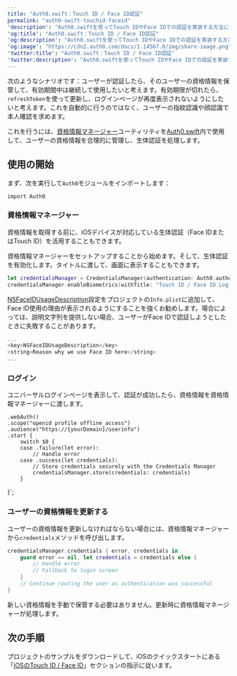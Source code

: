 ```yaml
---
title: "Auth0.swift：Touch ID / Face ID認証"
permalink: "auth0-swift-touchid-faceid"
'description': "Auth0.swiftを使ってTouch IDやFace IDでの認証を実装する方法について説明します。"
'og:title': "Auth0.swift：Touch ID / Face ID認証"
'og:description': "Auth0.swiftを使ってTouch IDやFace IDでの認証を実装する方法について説明します。"
'og:image': "https://cdn2.auth0.com/docs/1.14567.0/img/share-image.png"
'twitter:title': "Auth0.swift：Touch ID / Face ID認証"
'twitter:description': "Auth0.swiftを使ってTouch IDやFace IDでの認証を実装する方法について説明します。"
---
```



次のようなシナリオです：ユーザーが認証したら、そのユーザーの資格情報を保管して、有効期間中は継続して使用したいと考えます。有効期限が切れたら、`refreshToken`を使って更新し、ログインページが再度表示されないようにしたいと考えます。これを自動的に行うのではなく、ユーザーの指紋認識や顔認識で本人確認を求めます。

これを行うには、[資格情報マネージャー](https://github.com/auth0/Auth0.swift/blob/master/Auth0/CredentialsManager.swift)ユーティリティを[Auth0.swift](https://github.com/auth0/Auth0.swift/)内で使用して、ユーザーの資格情報を合理的に管理し、生体認証を処理します。

## 使用の開始

まず、次を実行して`Auth0`モジュールをインポートします：

`import Auth0`

### 資格情報マネージャー

資格情報を取得する前に、iOSデバイスが対応している生体認証（Face IDまたはTouch ID）を活用することもできます。

資格情報マネージャーをセットアップすることから始めます。そして、生体認証を有効化します。タイトルに渡して、画面に表示することもできます。

```swift lines
let credentialsManager = CredentialsManager(authentication: Auth0.authentication())
credentialsManager.enableBiometrics(withTitle: "Touch ID / Face ID Login")
```

[NSFaceIDUsageDescription](https://developer.apple.com/library/archive/documentation/General/Reference/InfoPlistKeyReference/Articles/CocoaKeys.html#//apple_ref/doc/uid/TP40009251-SW75)設定をプロジェクトの`Info.plist`に追加して、Face ID使用の理由が表示されるようにすることを強くお勧めします。場合によっては、説明文字列を提供しない場合、ユーザーがFace IDで認証しようとしたときに失敗することがあります。

```swift lines
...
<key>NSFaceIDUsageDescription</key>
<string>Reason why we use Face ID here</string>
...
```

### ログイン

ユニバーサルログインページを表示して、認証が成功したら、資格情報を資格情報マネージャーに渡します。

    .webAuth()
    .scope("openid profile offline_access")
    .audience("https://{yourDomain}/userinfo")
    .start {
        switch $0 {
        case .failure(let error):
            // Handle error
        case .success(let credentials):
            // Store credentials securely with the Credentials Manager
            credentialsManager.store(credentials: credentials)
        }
}`;

<AuthCodeBlock children={codeExample} language="swift" />

### ユーザーの資格情報を更新する

ユーザーの資格情報を更新しなければならない場合には、資格情報マネージャーから`credentials`メソッドを呼び出します。

```swift lines
credentialsManager.credentials { error, credentials in
    guard error == nil, let credentials = credentials else {
        // Handle error
        // Fallback to login screen
    }
    // Continue routing the user as authentication was successful
}
```

新しい資格情報を手動で保管する必要はありません。更新時に資格情報マネージャーが処理します。

## 次の手順

プロジェクトのサンプルをダウンロードして、iOSのクイックスタートにある「[iOSのTouch ID / Face ID](/docs/ja-jp/quickstart/native/ios-swift/08-touch-id-authentication)」セクションの指示に従います。